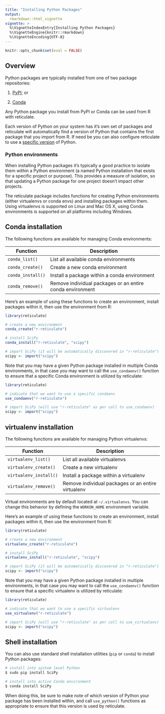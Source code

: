 ```yaml
---
title: "Installing Python Packages"
output: 
  rmarkdown::html_vignette
vignette: >
  %\VignetteIndexEntry{Installing Python Packages}
  %\VignetteEngine{knitr::rmarkdown}
  %\VignetteEncoding{UTF-8}
---
```



```r
knitr::opts_chunk$set(eval = FALSE)
```


## Overview

Python packages are typically installed from one of two package repositories:

1) [PyPI](https://pypi.python.org/pypi); or

2) [Conda](https://conda.io/docs/) 

Any Python package you install from PyPI or Conda can be used from R with reticulate. 

Each version of Python on your system has it's own set of packages and reticulate will automatically find a version of Python that contains the first package that you import from R. If need be you can also configure reticulate to use a [specific version](versions.html) of Python.

### Python environments

When installing Python packages it's typically a good practice to isolate them within a Python environment (a named Python installation that exists for a specific project or purpose). This provides a measure of isolation, so that updating a Python package for one project doesn't impact other projects.

The reticulate package includes functions for creating Python environments (either virtualenvs or conda envs) and installing packages within them. Using virtualenvs is supported on Linux and Mac OS X, using Conda environments is supported on all platforms including Windows.

## Conda installation

The following functions are available for managing Conda environments:

| Function | Description                                    |
| ------ | ----------------------------------------- |
| `conda_list()` | List all available conda environments |
| `conda_create()` | Create a new conda environment |
| `conda_install()` | Install a package within a conda environment |
| `conda_remove()` | Remove individual packages or an entire conda environment |

Here's an example of using these functions to create an environment, install packages within it, then use the environment from R:

```r
library(reticulate)

# create a new environment 
conda_create("r-reticulate")

# install SciPy
conda_install("r-reticulate", "scipy")

# import SciPy (it will be automatically discovered in "r-reticulate")
scipy <- import("scipy")
```

Note that you may have a given Python package installed in multiple Conda environments, in that case you may want to call the `use_condaenv()` function to ensure that a specific Conda environment is utilized by reticulate:

```r
library(reticulate)

# indicate that we want to use a specific condaenv
use_condaenv("r-reticulate")

# import SciPy (will use "r-reticulate" as per call to use_condaenv)
scipy <- import("scipy")
```

## virtualenv installation

The following functions are available for managing Python virtualenvs:

| Function | Description                                    |
| ------ | ----------------------------------------- |
| `virtualenv_list()` | List all available virtualenvs |
| `virtualenv_create()` | Create a new virtualenv |
| `virtualenv_install()` | Install a package within a virtualenv |
| `virtualenv_remove()` | Remove individual packages or an entire virtualenv |

Virtual environments are by default located at `~/.virtualenvs`. You can change this behavior by defining the `WORKON_HOME` environment variable.

Here's an example of using these functions to create an environment, install packages within it, then use the environment from R:

```r
library(reticulate)

# create a new environment 
virtualenv_create("r-reticulate")

# install SciPy
virtualenv_install("r-reticulate", "scipy")

# import SciPy (it will be automatically discovered in "r-reticulate")
scipy <- import("scipy")
```

Note that you may have a given Python package installed in multiple environments, in that case you may want to call the `use_condaenv()` function to ensure that a specific virtualenv is utilized by reticulate:

```r
library(reticulate)

# indicate that we want to use a specific virtualenv
use_virtualenv("r-reticulate")

# import SciPy (will use "r-reticulate" as per call to use_virtualenv)
scipy <- import("scipy")
```

## Shell installation

You can also use standard shell installation utilities (`pip` or `conda`) to install Python packages:

```bash
# install into system level Python
$ sudo pip install SciPy

# install into active Conda environment
$ conda install SciPy
```

When doing this, be sure to make note of which version of Python your package has been installed within, and call `use_python()` functions as appropriate to ensure that this version is used by reticulate.










